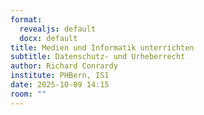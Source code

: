 ```yaml
---
format: 
  revealjs: default
  docx: default
title: Medien und Informatik unterrichten
subtitle: Datenschutz- und Urheberrecht
author: Richard Conrardy
institute: PHBern, IS1
date: 2025-10-09 14:15
room: ""
---
```

## 